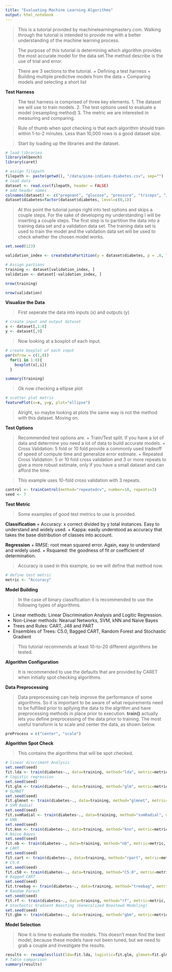 ```yaml
---
title: "Evaluating Machine Learning Algorithms"
output: html_notebook
---
```


> This is a tutorial provided by machinelearningmastery.com. Walking through the tutorial is intended to provide me with a better understanding of the machine learning process.

> The purpose of this tutorial is determining which algorithm provides the most accurate model for the data set.The method describe is the use of trial and error.

> There are 3 sections to the tutorial.
+ Defining a test harness
+ Building multiple predictive models from the data
+ Comparing models and selecting a short list

**Test Harness**

> The test harness is comprised of three key elements.
1. The dataset we will use to train models.
2. The test options used to evaluate a model (resampling method)
3. The metric we are interested in measuring and comparing.

> Rule of thumb when spot checking is that each algorithm should train within 1-to-2 minutes. Less than 10,000 rows is a good dataset size.

> Start by loading up the libraries and the dataset.

```r
# load libraries
library(mlbench)
library(caret)

# assign filepath
filepath <- paste(getwd(), "/data/pima-indians-diabetes.csv", sep="")
# load data
dataset <- read.csv(filepath, header = FALSE)
# add header names
colnames(dataset) <- c("pregnant", "glucose", "pressure", "triceps", "insulin", "mass", "pedigree", "age", "diabetes")
dataset$diabetes=factor(dataset$diabetes, level=c(0,1))
```

> At this point the tutorial jumps right into test options and skips a couple steps. For the sake of developing my understanding I will be inserting a couple steps. The first step is to partition the data into a training data set and a validation data set. The training data set is used to train the model and the validation data set will be used to check whether the chosen model works.

```r
set.seed(123)

validation_index <- createDataPartition(y = dataset$diabetes, p = .8, list = FALSE)

# Assign partions
training <- dataset[validation_index, ]
validation <- dataset[-validation_index, ]

nrow(training)

nrow(validation)
```

**Visualize the Data**

> First seperate the data into inputs (x) and outputs (y)

```r
# create input and output dataset
x <- dataset[,1:8]
y <- dataset[,9]
```

> Now looking at a boxplot of each input.

```r
# create boxplot of each input
par(mfrow = c(1,8))
  for(i in 1:8){
    boxplot(x[,i])
  }
```

```r
summary(training)
```

> Ok now checking a ellipse plot

```r
# scatter plot matrix
featurePlot(x=x, y=y, plot="ellipse")
```

> Alright, so maybe looking at plots the same way is not the method with this dataset. Moving on.

**Test Options**

> Recommended test options are.
+ Train/Test split: If you have a lot of data and determine you need a lot of data to build accurate models.
+ Cross Validation: 5 fold or 10 fold provide a commonly used tradeoff of speed of compute time and generalize error estimate.
+ Repeated Cross Validation: 5 or 10 fold cross validation and 3 or more repeats to give a more robust estimate, only if you have a small dataset and can afford the time.


> This example uses 10-fold cross validation with 3 repeats.

```r
control <- trainControl(method="repeatedcv", number=10, repeats=3)
seed <- 7
```

**Test Metric**

> Some examples of good test metrics to use is provided.

**Classification**
+ Accuracy: x correct divided by y total instances. Easy to understand and widely used.
+ Kappa: easily understood as accuracy that takes the  base distribution of classes into account.

**Regression**
+ RMSE: root mean squared error. Again, easy to understand and widely used.
+ Rsquared: the goodness of fit or coefficient of determination.

> Accuracy is used in this example, so we will define that method now.

```r
# define test metric
metric <- "Accuracy"
```


**Model Building**

> In the case of binary classification it is recommended to use the following types of algorithms.

+ Linear methods: Linear Discrimination Analysis and Logitic Regression.
+ Non-Linear methods: Nearual Networks, SVM, kNN and Naive Bayes
+ Trees and Rules: CART, J48 and PART
+ Ensembles of Trees: C5.0, Bagged CART, Random Forest and Stochastic Gradient

> This tutorial recommends at least 10-to-20 different algorithms be tested.

**Algorithm Configuration**

> It is recommended to use the defaults that are provided by CARET when initially spot checking algorithms.

**Data Preprocessing**

> Data preprocessing can help improve the performance of some algorithms. So it is important to be aware of what requirements need to be fulfilled prior to apllying the data to the algrithm and have preprocessing methods in place prior to execution. **train()** actually lets you define preprocessing of the data prior to training. The most useful transform is to scale and center the data, as shown below.

```r
preProcess = c("center", "scale")
```

**Algorithm Spot Check**

> This contains the algorithms that will be spot checked.

```r
# linear discrimant Analysis
set.seed(seed)
fit.lda <- train(diabetes~., data=training, method="lda", metric=metric, preProc=c("center", "scale"), trControl=control)
# logistic regression
set.seed(seed)
fit.glm <- train(diabetes~., data=training, method="glm", metric=metric, trControl=control)
# GLMNET
set.seed(seed)
fit.glmnet <- train(diabetes~., data=training, method="glmnet", metric=metric, preProc=c("center", "scale"), trControl=control)
# SVM Radial
set.seed(seed)
fit.svmRadial <- train(diabetes~., data=training, method="svmRadial", metric=metric, preProc=c("center", "scale"), trControl=control, fit=FALSE)
# kNN
set.seed(seed)
fit.knn <- train(diabetes~., data=training, method="knn", metric=metric, preProc=c("center", "scale"), trControl=control)
# Naive Bayes
set.seed(seed)
fit.nb <- train(diabetes~., data=training, method="nb", metric=metric, trContrtol=control)
# CART
set.seed(seed)
fit.cart <- train(diabetes~., data=training, method="rpart", metric=metric, trControl=control)
# C5.0
set.seed(seed)
fit.c50 <- train(diabetes~., data=training, method="C5.0", metric=metric, trControl=control)
# Bagged CART
set.seed(seed)
fit.treebag <- train(diabetes~., data=training, method="treebag", metric=metric, trControl=control)
# Random Forest
set.seed(seed)
fit.rf <- train(diabetes~., data=training, method="rf", metric=metric, trControl=control)
# Stochastic Gradient Boosting (Generalized Boostewd Modeling)
set.seed(seed)
fit.gbm <- train(diabetes~., data=training, method="gbm", metric=metric, trControl=control, verbose=FALSE)
```

**Model Selection**

> Now it is time to evaluate the models. This doesn't mean find the best model, because these models have not been tuned, but we need to grab a couple and investigate the results.

```r
results <- resamples(list(lda=fit.lda, logistic=fit.glm, glmnet=fit.glmnet, svm=fit.svmRadial, knn=fit.knn, nb=fit.nb, cart=fit.cart, c50=fit.c50, bagging=fit.treebag, rf=fit.rf, gbm=fit.gbm))
# Table comparison
summary(results)
```

